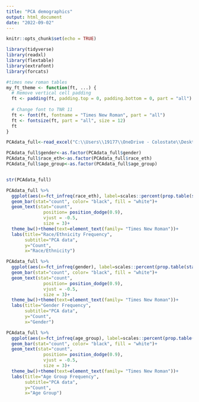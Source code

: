 ```yaml
---
title: "PCA demographics"
output: html_document
date: "2022-09-02"
---
```


```r
knitr::opts_chunk$set(echo = TRUE)
```

```r
library(tidyverse)
library(readxl)
library(flextable)
library(extrafont)
library(forcats)
```

```r
#times new roman tables
my_ft_theme <- function(ft, ...) {
  # Remove vertical cell padding
  ft <- padding(ft, padding.top = 0, padding.bottom = 0, part = "all")
  
  # Change font to TNR 11
  ft <- font(ft, fontname = "Times New Roman", part = "all")
  ft <- fontsize(ft, part = "all", size = 12)
  ft
}
```


```r
PCAdata_full<-read_excel("C:\\Users\\19177\\OneDrive - Colostate\\Desktop\\Dissertation\\headscan_dissertation\\PCAdata_full.xlsx")

PCAdata_full$gender<-as.factor(PCAdata_full$gender)
PCAdata_full$race_eth<-as.factor(PCAdata_full$race_eth)
PCAdata_full$age_group<-as.factor(PCAdata_full$age_group)


str(PCAdata_full)
```




```r
PCAdata_full %>% 
  ggplot(aes(x=fct_infreq(race_eth), label=scales::percent(prop.table(stat(count)))))+
  geom_bar(stat="count", color= "black", fill = "white")+
  geom_text(stat="count",
              position= position_dodge(0.9),
              vjust = -0.5, 
              size = 3)+
  theme_bw()+theme(text=element_text(family= "Times New Roman"))+
  labs(title="Race/Ethnicity Frequency",
       subtitle="PCA data",
       y="Count",
       x="Race/Ethnicity")
```



```r
PCAdata_full %>% 
  ggplot(aes(x=fct_infreq(gender), label=scales::percent(prop.table(stat(count)))))+
  geom_bar(stat="count", color= "black", fill = "white")+
  geom_text(stat="count",
              position= position_dodge(0.9),
              vjust = -0.5, 
              size = 3)+
  theme_bw()+theme(text=element_text(family= "Times New Roman"))+
  labs(title="Gender Frequency",
       subtitle="PCA data",
       y="Count",
       x="Gender")
```



```r
PCAdata_full %>% 
  ggplot(aes(x=fct_infreq(age_group), label=scales::percent(prop.table(stat(count)))))+
  geom_bar(stat="count", color= "black", fill = "white")+
  geom_text(stat="count",
              position= position_dodge(0.9),
              vjust = -0.5, 
              size = 3)+
  theme_bw()+theme(text=element_text(family= "Times New Roman"))+
  labs(title="Age Group Frequency",
       subtitle="PCA data",
       y="Count",
       x="Age Group")
```